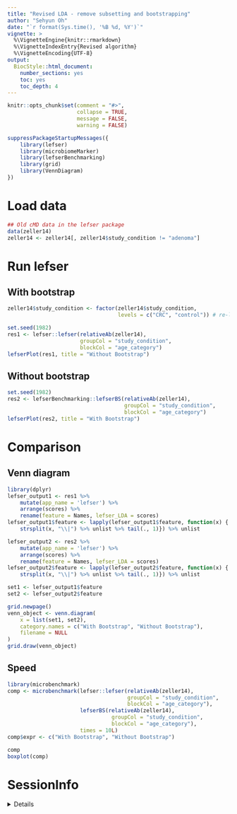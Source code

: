 ```yaml
---
title: "Revised LDA - remove subsetting and bootstrapping"
author: "Sehyun Oh"
date: "`r format(Sys.time(), '%B %d, %Y')`"
vignette: >
  %\VignetteEngine{knitr::rmarkdown}
  %\VignetteIndexEntry{Revised algorithm}
  %\VignetteEncoding{UTF-8}
output:
  BiocStyle::html_document:
    number_sections: yes
    toc: yes
    toc_depth: 4
---
```


```r
knitr::opts_chunk$set(comment = "#>", 
                      collapse = TRUE, 
                      message = FALSE, 
                      warning = FALSE)
```

```r
suppressPackageStartupMessages({
    library(lefser)
    library(microbiomeMarker)
    library(lefserBenchmarking)
    library(grid)
    library(VennDiagram)
})
```

# Load data
```r
## Old cMD data in the lefser package
data(zeller14)
zeller14 <- zeller14[, zeller14$study_condition != "adenoma"]
```

# Run lefser
## With bootstrap
```r
zeller14$study_condition <- factor(zeller14$study_condition,
                                   levels = c("CRC", "control")) # re-levels

set.seed(1982)
res1 <- lefser::lefser(relativeAb(zeller14), 
                       groupCol = "study_condition", 
                       blockCol = "age_category")
lefserPlot(res1, title = "Without Bootstrap")
```

## Without bootstrap
```r
set.seed(1982)
res2 <- lefserBenchmarking::lefserBS(relativeAb(zeller14), 
                                     groupCol = "study_condition", 
                                     blockCol = "age_category")
lefserPlot(res2, title = "With Bootstrap")
```

# Comparison
## Venn diagram
```r
library(dplyr)
lefser_output1 <- res1 %>% 
    mutate(app_name = 'lefser') %>% 
    arrange(scores) %>% 
    rename(feature = Names, lefser_LDA = scores)
lefser_output1$feature <- lapply(lefser_output1$feature, function(x) {
    strsplit(x, "\\|") %>% unlist %>% tail(., 1)}) %>% unlist

lefser_output2 <- res2 %>% 
    mutate(app_name = 'lefser') %>% 
    arrange(scores) %>% 
    rename(feature = Names, lefser_LDA = scores)
lefser_output2$feature <- lapply(lefser_output2$feature, function(x) {
    strsplit(x, "\\|") %>% unlist %>% tail(., 1)}) %>% unlist
```

```r
set1 <- lefser_output1$feature
set2 <- lefser_output2$feature

grid.newpage()
venn_object <- venn.diagram(
    x = list(set1, set2),
    category.names = c("With Bootstrap", "Without Bootstrap"),
    filename = NULL
)
grid.draw(venn_object)
```

## Speed
```r
library(microbenchmark)
comp <- microbenchmark(lefser::lefser(relativeAb(zeller14), 
                                      groupCol = "study_condition", 
                                      blockCol = "age_category"),
                       lefserBS(relativeAb(zeller14), 
                                 groupCol = "study_condition", 
                                 blockCol = "age_category"),
                       times = 10L)
comp$expr <- c("With Bootstrap", "Without Bootstrap")

comp
boxplot(comp)
```

# SessionInfo

<details>
```r
sessionInfo()
```
</details>

